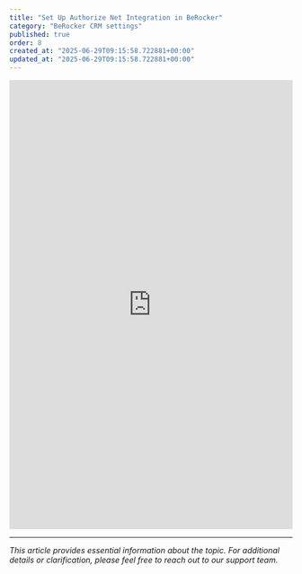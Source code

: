 ```yaml
---
title: "Set Up Authorize Net Integration in BeRocker"
category: "BeRocker CRM settings"
published: true
order: 8
created_at: "2025-06-29T09:15:58.722881+00:00"
updated_at: "2025-06-29T09:15:58.722881+00:00"
---
```


<iframe
  src="https://scribehow.com/embed/Set_Up_Authorize_Net_Integration_in_BeRocker__RLMGjbJBTvOqpQ9FUPaWSw?as=scrollable"
  width="100%"
  height="800"
  frameborder="0"
  allowfullscreen
></iframe>

---

_This article provides essential information about the topic. For additional details or clarification, please feel free to reach out to our support team._
